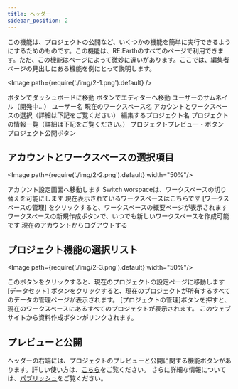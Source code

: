 ```yaml
---
title: ヘッダー
sidebar_position: 2
---
```


この機能は、プロジェクトの公開など、いくつかの機能を簡単に実行できるようにするためのものです。この機能は、RE:Earthのすべてのページで利用できます。ただ、この機能はページによって微妙に違いがあります。ここでは、編集者ページの見出しにある機能を例にとって説明します。

<Image path={require('./img/2-1.png').default} />

<Order>
  <List>
    ボタンでダッシュボードに移動
  </List>
  <List>
    ボタンでエディターへ移動
  </List>
  <List>
    ユーザーのサムネイル（開発中...）
  </List>
  <List>
    ユーザー名
  </List>
  <List>
    現在のワークスペース名
  </List>
  <List>
    アカウントとワークスペースの選択（詳細は下記をご覧ください）
  </List>
  <List>
    編集するプロジェクト名
  </List>
  <List>
    プロジェクトの情報一覧（詳細は下記をご覧ください。）
  </List>
  <List>
    プロジェクトプレビュー・ボタン
  </List>
  <List>
    プロジェクト公開ボタン
  </List>
</Order>

## アカウントとワークスペースの選択項目

<Image path={require('./img/2-2.png').default} width="50%"/>

<Order>
  <List>
    アカウント設定画面へ移動します
  </List>
  <List>
   Switch worspaceは、ワークスペースの切り替えを可能にします
  </List>
  <List>
    現在表示されているワークスペースはこちらです
  </List>
  <List>
   [ワークスペースの管理] をクリックすると、ワークスペースの概要ページが表示されます 
  </List>
  <List>
    ワークスペースの新規作成ボタンで、いつでも新しいワークスペースを作成可能です
  </List>
  <List>
    現在のアカウントからログアウトする
  </List>
</Order>

## プロジェクト機能の選択リスト

<Image path={require('./img/2-3.png').default} width="50%"/>

<Order>
  <List>
   このボタンをクリックすると、現在のプロジェクトの設定ページに移動します
  </List>
  <List>
   [データセット] ボタンをクリックすると、現在のプロジェクトが所有するすべてのデータの管理ページが表示されます。
  </List>
  <List>
   [プロジェクトの管理]ボタンを押すと、現在のワークスペースにあるすべてのプロジェクトが表示されます。
  </List>
  <List>
    このウェブサイトから資料作成ボタンがリンクされます。
  </List>
</Order>

## プレビューと公開

ヘッダーの右端には、プロジェクトのプレビューと公開に関する機能ボタンがあります。詳しい使い方は、[こちら](/user-manual/getting-started/making-your-first-project/publilshing-project)をご覧ください。 さらに詳細な情報については、[パブリッシュ](/user-manual/publication/overview)をご覧ください。 

